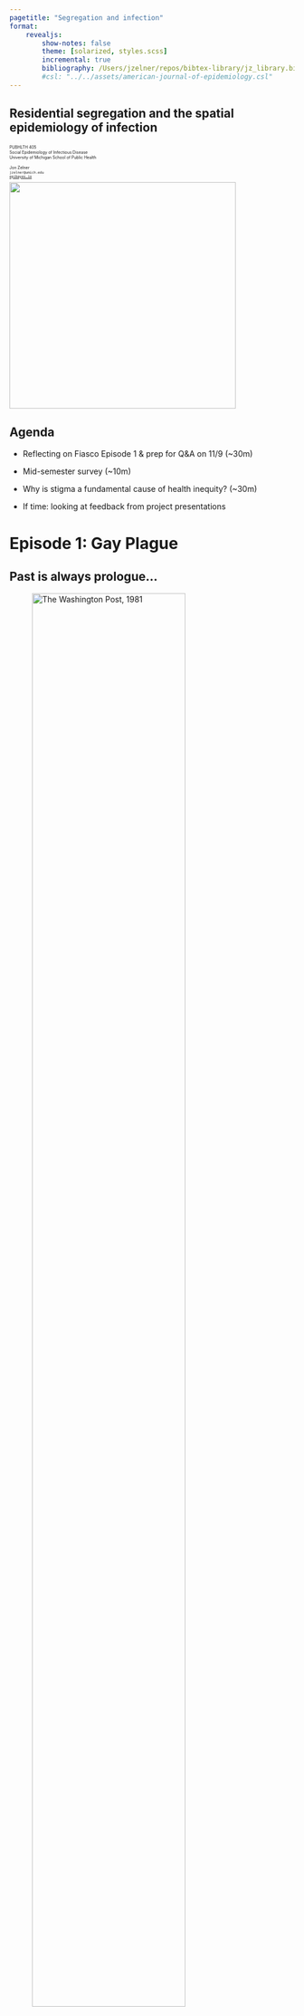 ```yaml
---
pagetitle: "Segregation and infection"
format: 
    revealjs:
        show-notes: false
        theme: [solarized, styles.scss]
        incremental: true
        bibliography: /Users/jzelner/repos/bibtex-library/jz_library.bib
        #csl: "../../assets/american-journal-of-epidemiology.csl"
---
```


## <span class="alert">Residential segregation</span> and the spatial epidemiology of infection 

<div class="paddeddiv">
  <p style="font-size:0.5em; text-align: left;">
      PUBHLTH 405  
      Social Epidemiology of Infectious Disease  
      University of Michigan School of Public Health
      <br><br>
      Jon Zelner  
      `jzelner@umich.edu`  
      [`epibayes.io`](https://epibayes.io) 
    </p>
</div>

<div class="itemr" id="footerDiv"><img id="footerImg" src="../images/epid_logo.png" width="400"></div>


## Agenda

- Reflecting on Fiasco Episode 1 & prep for Q&A on 11/9 (~30m)

- Mid-semester survey (~10m)

- Why is stigma a <span class="alert">fundamental cause</span> of health inequity? (~30m)

- If time: looking at feedback from project presentations

# Episode 1: Gay Plague


## Past is <span class="alert">always</span> prologue...

:::{.r-stack}

:::{.fragment .fade-out fragment-index=1}
![The Washington Post, 1981](../images/20221102095130.png){width=80%}
:::  

:::{.fragment .fade-in-then-out fragment-index=1}
![Infection Control Today, 2012](../images/20221102095335.png){width=70%}  
:::

:::{.fragment .fade-in-then-out fragment-index=2}
![NPR, 2017](../images/20221102095214.png){width=70%}  
:::

:::{.fragment .fade-in-then-out}
![Kaiser Health News, 2020](../images/20221102095423.png){width=70%}  
:::

:::

## Reflecting on what you listened to

In this [google doc](https://docs.google.com/document/d/1iHtIa94D2avmCJQkTfzcLYkj-IEQX28dKpA2ncio4AI/edit), answer the following questions on your own: 

1. What did you find most interesting or surprising in this episode? 

2. What concepts/readings from earlier in the term did your listening to this episode bring to mind?

3. What would you like to know more about the making of this episode and about this podcast more generally?

```r
library(countdown)
countdown(minutes = 10, warn_when = 120, seconds = 0, play_sound=TRUE)
```



## Opening chapters of the AIDS pandemic are straight out of <span class="alert">Charles Rosenberg's</span> playbook


:::{.columns}
:::{.column width=50%}
> "A true epidemic is <span class="alert">an event</span>, not a trend." [@rosenberg2020a]
:::
:::{.column width=50%}
![1918 Influenza pandemic: An event](../images/20220907105450.png){width=70%} 

:::{.fragment}
![HIV Crisis: An <span class="alert">ongoing</span> event](../images/world_aids_day.jpg){width=70%}
:::

:::
:::


## Epidemic as a play in three acts:

1. Progressive <span class="alert">Revelation</span>

2. Managing <span class="alert">Randomness</span>

3. Negotiating Public <span class="alert">Response</span>

## Progressive Revelation

:::{.columns}
:::{.column width=40%}
> Only when the presence of an epidemic becomes unavoidable is there public admission of its existence. <span class="alert">Bodies must accumulate and the sick must suffer in increasing numbers</span> before officials acknowledge what can no longer be ignored. [@rosenberg2020a, p.566]
:::
:::{.column width=60%}

[First NBC News Story on HIV/AIDS](https://youtu.be/1LKJ5ZzzL0w)

<iframe width="560" height="315" src="https://www.youtube.com/embed/wVx0DDnGTkY" title="YouTube video player" frameborder="0" allow="accelerometer; autoplay; clipboard-write; encrypted-media; gyroscope; picture-in-picture" allowfullscreen></iframe>

:::

:::


## Managing Randomness

> Accepting the existence of an epidemic implies — in some sense demands — the creation of a framework within which its dismaying arbitrariness may be managed. <span class="alert">Collective agreement on that explanatory framework</span> may be seen as the inevitable second stage in any epidemic. [@rosenberg2020a, pp.567]



## Public Response

:::{.columns}
:::{.column width=40%}
>  In the stress of an epidemic..., <span class="alert">failure to take action constitutes action</span>.  An epidemic might in this sense be likened to a trial, with policy choices constituting the possible verdicts. [@rosenberg2020a, pp.569]

:::
:::{.column width=60%}

<iframe width="560" height="315" src="https://www.youtube.com/embed/oMjCQt3KaRI" title="YouTube video player" frameborder="0" allow="accelerometer; autoplay; clipboard-write; encrypted-media; gyroscope; picture-in-picture" allowfullscreen></iframe>

[UK Don't Inject AIDS PSA](https://youtu.be/Pe9B5EDFazU)

:::
:::

## Mid-semester check-in

![Please fill out [this google form](https://forms.gle/DFVq9yAb4hSi1bqG8)](../images/20221102104727.png)  

```r
library(countdown)
countdown(minutes = 10, warn_when = 120, seconds = 0, play_sound=TRUE)
```

# Stigma as a fundamental cause of health inequity

## What is <span class="alert">stigma</span> and why does it drive inequity in health outcomes?

Based on [@hatzenbuehler2013]:

- How would you define the concept of stigma?

- What is the relationship between stigma and other fundamental causes like racism and SES?

- What avenues for prevention or intervention does an understanding of the role of stigma as a fundamental cause open up?

## What is problematic about analyzing or addressing one stigmatized status at a time?

![Table 1 from [@hatzenbuehler2013]](../images/20221101153931.png) 

## How are the health effects of stigma maintained over time?

![What is going on in this figure?](../images/20221101154514.png)

## Stigma serves to create and maintain <span class="alert">power imbalances
</span>

<span class="alert">In pathogen groups:</span> Can you come up with some examples - relevant to your pathogen if possible - in which disease-related stigma serves to:

1.<span class="alert"> Keep people down</span> via social and economic exploitation.

2. <span class="alert">Keep people in</span> via the enforcement of restrictive social norms.

3. <span class="alert">Keep people away</span> as a means of avoiding contact with individuals perceived to be diseased. 


## Next Time

- Episodes 2 & 3


## References